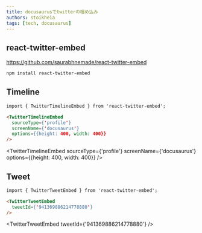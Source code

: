 ```yaml
---
title: docusaurusでtwitterの埋め込み
authors: stoikheia
tags: [tech, docusaurus]
---
```





## react-twitter-embed

https://github.com/saurabhnemade/react-twitter-embed

```bash
npm install react-twitter-embed
```

## Timeline

```html
import { TwitterTimelineEmbed } from 'react-twitter-embed';

<TwitterTimelineEmbed
  sourceType={'profile'}
  screenName={'docusaurus'}
  options={{height: 400, width: 400}}
/>
```

<TwitterTimelineEmbed
  sourceType={'profile'}
  screenName={'docusaurus'}
  options={{height: 400, width: 400}}
/>

## Tweet

```html
import { TwitterTweetEmbed } from 'react-twitter-embed';

<TwitterTweetEmbed
  tweetId={'941369886214778880'}
/>
```

<TwitterTweetEmbed
  tweetId={'941369886214778880'}
/>